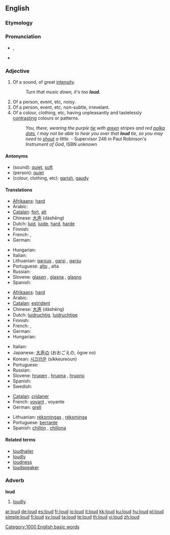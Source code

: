 ==English==

===Etymology===
{{etyl|ang}} {{term|hlud|hlūd|loud|lang=ang}}

===Pronunciation===
* {{IPA|/laʊd/}}, {{SAMPA|/laUd/}}
* {{audio|en-us-loud.ogg|Audio (US)}}
*: {{rhymes|aʊd}}

===Adjective===
{{en-adj|er}}

# Of a sound, of great [[intensity]].
#: ''Turn that music down, it's too '''loud.'''''
# Of a person, event, etc, noisy.
# Of a person, event, etc, non-subtle, irrevelant.
# Of a colour, clothing, etc, having unpleasantly and tastelessly  [[contrast]]ing colours or patterns.
#: ''You, there, wearing the purple [[tie]] with [[green]] stripes and red [[polka dot]]s, I may not be able to hear you over that '''loud''' tie, so you may need to [[shout]] a little.'' - Supervisor 246 in Paul Robinson's ''Instrument of God'', ISBN unknown

====Antonyms====
* (sound): [[quiet]], [[soft]]
* (person): [[quiet]]
* (colour, clothing, etc): [[garish]], [[gaudy]]

====Translations====
{{trans-top|of a sound}}
* [[Afrikaans]]: [[hard]]
* Arabic: {{Arab|[[عالي]]}} {{IPAchar|(ʕāli)}}
* [[Catalan]]: [[fort]], [[alt]]
* Chinese: [[大声]] (dàshēng)
* Dutch: [[luid]], [[luide]], [[hard]], [[harde]]
* Finnish: {{t|fi|äänekäs}}
* French: {{t|fr|fort|m}}, {{t|fr|forte|f}}
* German: {{t|de|laut}}
{{trans-mid}}
* Hungarian: {{t|hu|hangos}}
* Italian: {{t|it|forte|m|f}}
* Lithuanian: [[garsus]] {{m}}, [[garsi]] {{f}}, [[garsu]] {{n}}
* Portuguese: [[alto#Portuguese|alto]] {{m}}, alta {{f}}
* Russian: {{t|ru|громкий|tr=grómkij}}
* Slovene: [[glasen]] {{m}}, [[glasna]] {{f}}, [[glasno]] {{n}}
* Spanish: {{t|es|fuerte|m|f}}
{{trans-bottom}}

{{trans-top|noisy}}
* [[Afrikaans]]: [[hard]]
* Arabic: {{Arab|[[عالي]]}} {{IPAchar|(ʕāli)}}
* [[Catalan]]: [[estrident]]
* Chinese: [[大声]] (dàshēng)
* Dutch: [[luidruchtig]], [[luidruchtige]]
* Finnish: {{t|fi|äänekäs}}
* French: {{t|fr|bruyant|m}}, {{t|fr|bruyante|f}}
* German: {{t|de|laut}}
* Hungarian: {{t|hu|hangos}}
{{trans-mid}}
* Italian: {{t|it|rumoroso|m}}
* Japanese: [[大声]]の (おおごえの, ōgoe no)
* Korean: [[시끄러운]] (sikkeureoun)
* Portuguese: {{t|pt|barulhento}}
* Russian: {{t|ru|громкий|tr=grómkij}}
* Slovene: [[hrupen]] {{m}}, [[hrupna]] {{f}}, [[hrupno]] {{n}}
* Spanish: {{t|es|ruidoso}}
* Swedish: {{t|sv|ljudlig}}
{{trans-bottom}}

{{trans-top|of a colour, clothing, etc.}}
* [[Catalan]]: [[cridaner]]
* French: [[voyant]] {{m}}, voyante {{f}}
* German: [[grell]]
{{trans-mid}}
* Lithuanian: [[rėksmingas]] {{m}}, [[rėksminga]] {{f}}
* Portuguese: [[berrante]]
* Spanish: [[chillón]] {{m}}, [[chillona]] {{f}}
{{trans-bottom}}

====Related terms====
* [[loudhailer]]
* [[loudly]]
* [[loudness]]
* [[loudspeaker]]

===Adverb===
'''loud'''

# [[loudly]].

[[Category:1000 English basic words]]

[[ar:loud]]
[[de:loud]]
[[es:loud]]
[[fr:loud]]
[[io:loud]]
[[it:loud]]
[[kk:loud]]
[[ku:loud]]
[[hu:loud]]
[[pl:loud]]
[[simple:loud]]
[[fi:loud]]
[[sv:loud]]
[[ta:loud]]
[[te:loud]]
[[th:loud]]
[[vi:loud]]
[[zh:loud]]